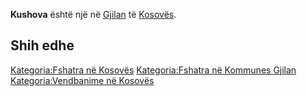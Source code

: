 {{Fshat në 
 | Emri                = Kushova
 | EmriAlt                = 
 | NAME_SHORT_FORM=      
 | NAME_GENERIC=      
 | NAME_SORT_NAME_RO=      KUSHOVA
 | FULL_NAME_RO = Kushova
 | FULL_NAME_ND_RO=Kushova
 | SORT_NAME_RG=KUSHOVA
 | FULL_NAME_RG=Kushova
 | FULL_NAME_ND_RG=Kushova
 | SRP_NAME_SHORT_FORM=      
 | SRP_NAME_GENERIC=      
 | SRP_NAME_SORT_NAME_RO=      
 | SRP_FULL_NAME_RO = 
 | SRP_FULL_NAME_ND_RO=
 | SRP_SORT_NAME_RG=
 | SRP_FULL_NAME_RG=
 | SRP_FULL_NAME_ND_RG=
 | Emri (Rasa dhanore) = 
 | Figura              = 
 | Shteti              = Kosovo
 | Komuna              = Gjilan
 | Kodi postar         = 
 | Sipërfaqja          = 

 | Popullsia           = 

 | Regj. i popullsisë  = 
 | Dend. e popullsisë  = 
 | Faqja zyrtare       = 
 <!--- Koordinatat ----> 
 | Gjerësia            = 42.341667
 | Gjatësia            = 20.474722
 | Lartësia            = 
}}
'''Kushova''' është një [[]] në [[Gjilan]] të [[Kosovës]].

<!-- == Gjeografia == -->
<!-- == Historia == -->
<!-- == Demografia == -->
== Shih edhe ==
{{Komuna Gjilan}}
{{Kosovo-Administrata-Cung}}

[[Kategoria:Fshatra në Kosovës]]
[[Kategoria:Fshatra në Kommunes Gjilan]]
[[Kategoria:Vendbanime në Kosovës]]